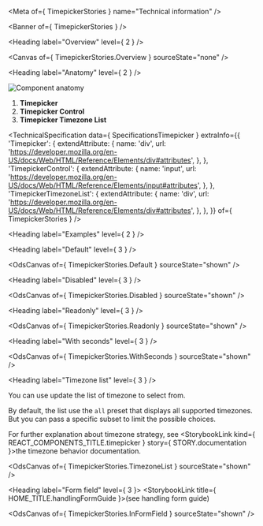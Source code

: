 
<Meta of={ TimepickerStories } name="Technical information" />

<Banner of={ TimepickerStories } />

<Heading label="Overview" level={ 2 } />

<Canvas of={ TimepickerStories.Overview } sourceState="none" />

<Heading label="Anatomy" level={ 2 } />

![Component anatomy](./base-assets/components/timepicker/anatomy-tech.png "Component anatomy")

1. **Timepicker**
2. **Timepicker Control**
3. **Timepicker Timezone List**

<TechnicalSpecification
  data={ SpecificationsTimepicker }
  extraInfo={{
    'Timepicker': {
      extendAttribute: {
        name: 'div',
        url: 'https://developer.mozilla.org/en-US/docs/Web/HTML/Reference/Elements/div#attributes',
      },
    },
    'TimepickerControl': {
      extendAttribute: {
        name: 'input',
        url: 'https://developer.mozilla.org/en-US/docs/Web/HTML/Reference/Elements/input#attributes',
      },
    },
    'TimepickerTimezoneList': {
      extendAttribute: {
        name: 'div',
        url: 'https://developer.mozilla.org/en-US/docs/Web/HTML/Reference/Elements/div#attributes',
      },
    },
  }}
  of={ TimepickerStories } />

<Heading label="Examples" level={ 2 } />

<Heading label="Default" level={ 3 } />

<OdsCanvas of={ TimepickerStories.Default } sourceState="shown" />

<Heading label="Disabled" level={ 3 } />

<OdsCanvas of={ TimepickerStories.Disabled } sourceState="shown" />

<Heading label="Readonly" level={ 3 } />

<OdsCanvas of={ TimepickerStories.Readonly } sourceState="shown" />

<Heading label="With seconds" level={ 3 } />

<OdsCanvas of={ TimepickerStories.WithSeconds } sourceState="shown" />

<Heading label="Timezone list" level={ 3 } />

You can use update the list of timezone to select from.

By default, the list use the `all` preset that displays all supported timezones. But you can pass a specific subset to limit the possible choices.

For further explanation about timezone strategy, see <StorybookLink kind={ REACT_COMPONENTS_TITLE.timepicker } story={ STORY.documentation }>the timezone behavior documentation</StorybookLink>.

<OdsCanvas of={ TimepickerStories.TimezoneList } sourceState="shown" />

<Heading label="Form field" level={ 3 }>
  <StorybookLink title={ HOME_TITLE.handlingFormGuide }>(see handling form guide)</StorybookLink>
</Heading>

<OdsCanvas of={ TimepickerStories.InFormField } sourceState="shown" />
